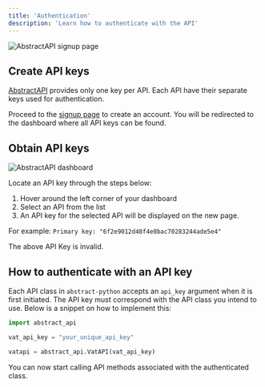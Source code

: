 ```yaml
---
title: 'Authentication'
description: 'Learn how to authenticate with the API'
---
```



<img
  className="block dark:hidden"
  src="/images/abstract_signup.png"
  alt="AbstractAPI signup page"
/>

## Create API keys

[AbstractAPI](https://www.abstractapi.com/) provides only one key per API. Each API have their separate keys used for
authentication. 

Proceed to the [signup page](https://app.abstractapi.com/users/signup) to create an account. You will be redirected to the dashboard where all API keys can be found. 

## Obtain API keys

<img
  className="block dark:hidden"
  src="/images/abstract_key.png"
  alt="AbstractAPI dashboard"
/>

Locate an API key through the steps below:

1. Hover around the left corner of your dashboard
2. Select an API from the list 
3. An API key for the selected API will be displayed on the new page. 

For example: `Primary key: "6f2e9012d48f4e0bac70283244ade5e4"`

<Note>
    The above API Key is invalid.
</Note>

## How to authenticate with an API key

Each API class in `abstract-python` accepts an `api_key` argument when it is first initiated. The API key must correspond
with the API class you intend to use. Below is a snippet on how to implement this:

```python
import abstract_api

vat_api_key = "your_unique_api_key"

vatapi = abstract_api.VatAPI(vat_api_key)
```

You can now start calling API methods associated with the authenticated class.

